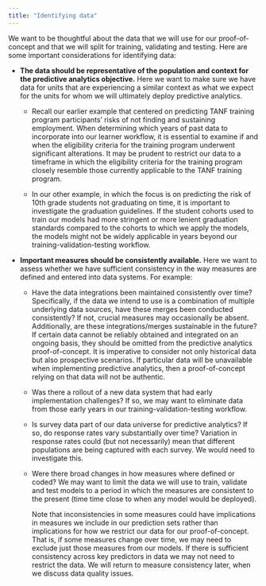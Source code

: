 ```yaml
---
title: "Identifying data"
---
```


We want to be thoughtful about the data that we will use for our proof-of-concept and that we will split for training, validating and testing. Here are some important considerations for identifying data:

-   **The data should be representative of the population and context for the predictive analytics objective.** Here we want to make sure we have data for units that are experiencing a similar context as what we expect for the units for whom we will ultimately deploy predictive analytics.

    -   Recall our earlier example that centered on predicting TANF training program participants' risks of not finding and sustaining employment. When determining which years of past data to incorporate into our learner workflow, it is essential to examine if and when the eligibility criteria for the training program underwent significant alterations. It may be prudent to restrict our data to a timeframe in which the eligibility criteria for the training program closely resemble those currently applicable to the TANF training program.

    -   In our other example, in which the focus is on predicting the risk of 10th grade students not graduating on time, it is important to investigate the graduation guidelines. If the student cohorts used to train our models had more stringent or more lenient graduation standards compared to the cohorts to which we apply the models, the models might not be widely applicable in years beyond our training-validation-testing workflow.

-   **Important measures should be consistently available.** Here we want to assess whether we have sufficient consistency in the way measures are defined and entered into data systems. For example:

    -   Have the data integrations been maintained consistently over time? Specifically, if the data we intend to use is a combination of multiple underlying data sources, have these merges been conducted consistently? If not, crucial measures may occasionally be absent. Additionally, are these integrations/merges sustainable in the future? If certain data cannot be reliably obtained and integrated on an ongoing basis, they should be omitted from the predictive analytics proof-of-concept. It is imperative to consider not only historical data but also prospective scenarios. If particular data will be unavailable when implementing predictive analytics, then a proof-of-concept relying on that data will not be authentic.

    -   Was there a rollout of a new data system that had early implementation challenges? If so, we may want to eliminate data from those early years in our training-validation-testing workflow.

    -   Is survey data part of our data universe for predictive analytics? If so, do response rates vary substantially over time? Variation in response rates could (but not necessarily) mean that different populations are being captured with each survey. We would need to investigate this.

    -   Were there broad changes in how measures where defined or coded? We may want to limit the data we will use to train, validate and test models to a period in which the measures are consistent to the present (time time close to when any model would be deployed).

        Note that inconsistencies in some measures could have implications in measures we include in our prediction sets rather than implications for how we restrict our data for our proof-of-concept. That is, if some measures change over time, we may need to exclude just those measures from our models. If there is sufficient consistency across key predictors in data we may not need to restrict the data. We will return to measure consistency later, when we discuss data quality issues.
